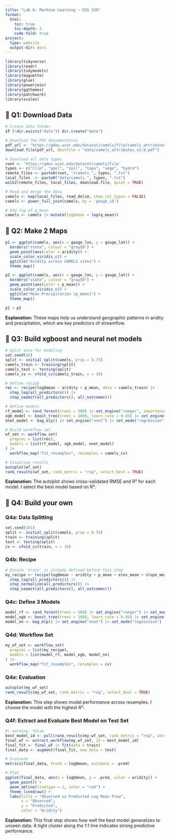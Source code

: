 ```yaml
---
title: "Lab 6: Machine Learning – ESS 330"
format:
  html:
    toc: true
    toc-depth: 3
    code-fold: true
project:
  type: website
  output-dir: docs
---
```


```r
library(tidyverse)
library(readr)
library(tidymodels)
library(baguette)
library(glue)
library(powerjoin)
library(ggthemes)
library(patchwork)
library(scales)

```

## 🔹 Q1: Download Data

```r


# Create data folder
if (!dir.exists("data")) dir.create("data")

# Download the PDF documentation
pdf_url <- "https://gdex.ucar.edu/dataset/camels/file/camels_attributes_v2.0.pdf"
download.file(pdf_url, destfile = "data/camels_attributes_v2.0.pdf")

# Download all data types
root <- 'https://gdex.ucar.edu/dataset/camels/file'
types <- c("clim", "geol", "soil", "topo", "vege", "hydro")
remote_files <- paste0(root, "/camels_", types, ".txt")
local_files  <- paste0("data/camels_", types, ".txt")
walk2(remote_files, local_files, download.file, quiet = TRUE)

# Read and merge the data
camels <- map(local_files, read_delim, show_col_types = FALSE)
camels <- power_full_join(camels, by = 'gauge_id')

# Add log of q_mean
camels <- camels |> mutate(logQmean = log(q_mean))
```

## 🔹 Q2: Make 2 Maps

```r

p1 <- ggplot(camels, aes(x = gauge_lon, y = gauge_lat)) +
  borders("state", colour = "gray50") +
  geom_point(aes(color = aridity)) +
  scale_color_viridis_c() +
  ggtitle("Aridity across CAMELS sites") +
  theme_map()

p2 <- ggplot(camels, aes(x = gauge_lon, y = gauge_lat)) +
  borders("state", colour = "gray50") +
  geom_point(aes(color = p_mean)) +
  scale_color_viridis_c() +
  ggtitle("Mean Precipitation (p_mean)") +
  theme_map()

p1 + p2
```

**Explanation:** These maps help us understand geographic patterns in aridity and precipitation, which are key predictors of streamflow.

## 🔹 Q3: Build xgboost and neural net models

```r

# Split data for modeling
set.seed(42)
split <- initial_split(camels, prop = 0.75)
camels_train <- training(split)
camels_test <- testing(split)
camels_cv <- vfold_cv(camels_train, v = 10)

# Define recipe
rec <- recipe(logQmean ~ aridity + p_mean, data = camels_train) |> 
  step_log(all_predictors()) |> 
  step_naomit(all_predictors(), all_outcomes())

# Define models
rf_model <- rand_forest(trees = 500) |> set_engine("ranger", importance = "impurity") |> set_mode("regression")
xgb_model <- boost_tree(trees = 1000, learn_rate = 0.05) |> set_engine("xgboost") |> set_mode("regression")
nnet_model <- bag_mlp() |> set_engine("nnet") |> set_mode("regression")

# Build workflow set
wf_set <- workflow_set(
  preproc = list(rec),
  models = list(rf_model, xgb_model, nnet_model)
) |> 
  workflow_map("fit_resamples", resamples = camels_cv)

# Visualize results
autoplot(wf_set)
rank_results(wf_set, rank_metric = "rsq", select_best = TRUE)

```

**Explanation:** The autoplot shows cross-validated RMSE and R² for each model. I select the best model based on R².

## 🔹 Q4: **Build your own**

### Q4a: Data Splitting

```r

set.seed(101)
split <- initial_split(camels, prop = 0.75)
train <- training(split)
test <- testing(split)
cv <- vfold_cv(train, v = 10)
```

### Q4b: Recipe

```r
# Ensure 'train' is already defined before this step
my_recipe <- recipe(logQmean ~ aridity + p_mean + elev_mean + slope_mean, data = train) |> 
  step_log(all_predictors()) |> 
  step_normalize(all_predictors()) |> 
  step_naomit(all_predictors(), all_outcomes())
```

### Q4c: Define 3 Models

```r
model_rf <- rand_forest(trees = 500) |> set_engine("ranger") |> set_mode("regression")
model_xgb <- boost_tree(trees = 1000, learn_rate = 0.05) |> set_engine("xgboost") |> set_mode("regression")
model_nn <- bag_mlp() |> set_engine("nnet") |> set_mode("regression")
```

### Q4d: Workflow Set

```r
my_wf_set <- workflow_set(
  preproc = list(my_recipe),
  models = list(model_rf, model_xgb, model_nn)
) |> 
  workflow_map("fit_resamples", resamples = cv)
```

### Q4e: Evaluation

```r
autoplot(my_wf_set)
rank_results(my_wf_set, rank_metric = "rsq", select_best = TRUE)
```

**Explanation:** This step shows model performance across resamples. I choose the model with the highest R².

### Q4f: Extract and Evaluate Best Model on Test Set

```r
#| warning: false
best_model_id <- pull(rank_results(my_wf_set, rank_metric = "rsq", select_best = TRUE), wflow_id)[1]
final_wf <- extract_workflow(my_wf_set, id = best_model_id)
final_fit <- final_wf |> fit(data = train)
final_data <- augment(final_fit, new_data = test)

# Evaluate
metrics(final_data, truth = logQmean, estimate = .pred)

# Plot
ggplot(final_data, aes(x = logQmean, y = .pred, color = aridity)) +
  geom_point() +
  geom_abline(linetype = 2, color = "red") +
  theme_linedraw() +
  labs(title = "Observed vs Predicted Log Mean Flow",
       x = "Observed",
       y = "Predicted",
       color = "Aridity")
```

**Explanation:** This final step shows how well the best model generalizes to unseen data. A tight cluster along the 1:1 line indicates strong predictive performance.
